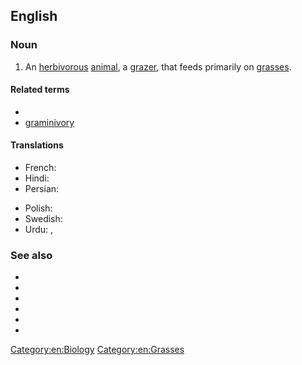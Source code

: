 ==English==

===Noun===
{{wikipedia}}
{{en-noun}}

# An [[herbivorous]] [[animal]], a [[grazer]], that feeds primarily on [[grass|grasses]].

====Related terms====
* {{l|en|graminivorous}}
* [[graminivory]]

====Translations====
{{trans-top|grass-eating animal}}
* French: {{t|fr|graminivore|m}}
* Hindi: {{t+|hi|चराक|m}}
* Persian: {{t+|fa|چرنده|tr=čarande}}
{{trans-mid}}
* Polish: {{t|pl|trawojad|m}}
* Swedish: {{t|sv|gräsätare|c}}
* Urdu: {{t|ur|چراک|tr=carāk|m}}, {{t|ur|چرندہ|tr=carandā|m}}
{{trans-bottom}}

===See also===
* {{l|en|herbivore}}
* {{l|en|carnivore}}
* {{l|en|folivore}}
* {{l|en|frugivore}}
* {{l|en|insectivore}}
* {{l|en|omnivore}}

[[Category:en:Biology]]
[[Category:en:Grasses]]